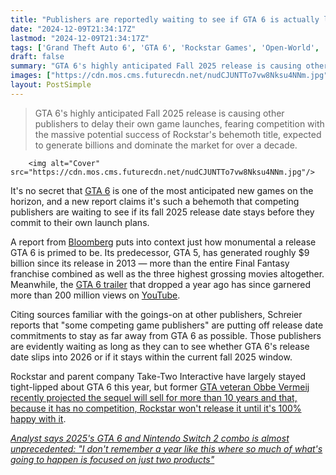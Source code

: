 ```yaml
---
title: "Publishers are reportedly waiting to see if GTA 6 is actually launching in 2025 before they set their own release dates so they can stay far away from Rockstar"
date: "2024-12-09T21:34:17Z"
lastmod: "2024-12-09T21:34:17Z"
tags: ['Grand Theft Auto 6', 'GTA 6', 'Rockstar Games', 'Open-World', 'Action-Adventure', 'Fall 2025', 'Video Games', 'Gaming Industry']
draft: false
summary: "GTA 6's highly anticipated Fall 2025 release is causing other publishers to delay their own game launches, fearing competition with the massive potential success of Rockstar's behemoth title, expected to generate billions and dominate the market for over a decade."
images: ["https://cdn.mos.cms.futurecdn.net/nudCJUNTTo7vw8Nksu4NNm.jpg"]
layout: PostSimple
---
```

> GTA 6's highly anticipated Fall 2025 release is causing other publishers to delay their own game launches, fearing competition with the massive potential success of Rockstar's behemoth title, expected to generate billions and dominate the market for over a decade.


        <img alt="Cover" src="https://cdn.mos.cms.futurecdn.net/nudCJUNTTo7vw8Nksu4NNm.jpg"/>
        
It's no secret that [GTA 6](https://www.gamesradar.com/gta-6-guide/) is one of the most anticipated new games on the horizon, and a new report claims it's such a behemoth that competing publishers are waiting to see if its fall 2025 release date stays before they commit to their own launch plans.

A report from [Bloomberg](https://www.bloomberg.com/news/articles/2024-12-09/-gta-6-release-date-will-decide-much-of-the-2025-game-calendar?srnd=undefined) puts into context just how monumental a release GTA 6 is primed to be. Its predecessor, GTA 5, has generated roughly $9 billion since its release in 2013 — more than the entire Final Fantasy franchise combined as well as the three highest grossing movies altogether. Meanwhile, the [GTA 6 trailer](https://www.gamesradar.com/gta-6-trailer-1/) that dropped a year ago has since garnered more than 200 million views on [YouTube](https://www.gamesradar.com/tag/youtube/).

Citing sources familiar with the goings-on at other publishers, Schreier reports that "some competing game publishers" are putting off release date commitments to stay as far away from GTA 6 as possible. Those publishers are evidently waiting as long as they can to see whether GTA 6's release date slips into 2026 or if it stays within the current fall 2025 window.

Rockstar and parent company Take-Two Interactive have largely stayed tight-lipped about GTA 6 this year, but former [GTA veteran Obbe Vermeij recently projected the sequel will sell for more than 10 years and that, because it has no competition, Rockstar won't release it until it's 100% happy with it](https://www.gamesradar.com/games/open-world/gta-6-will-sell-for-10-years-and-because-there-is-no-competition-rockstar-is-not-going-to-release-the-game-until-theyre-100-happy-with-it-reckons-former-gta-dev/).

[<em>Analyst says 2025's GTA 6 and Nintendo Switch 2 combo is almost unprecedented: "I don't remember a year like this where so much of what's going to happen is focused on just two products"</em>](https://www.gamesradar.com/games/grand-theft-auto/analyst-says-2025s-gta-6-and-nintendo-switch-2-combo-is-almost-unprecedented-i-dont-remember-a-year-like-this-where-so-much-of-whats-going-to-happen-is-focused-on-just-two-products/)
        